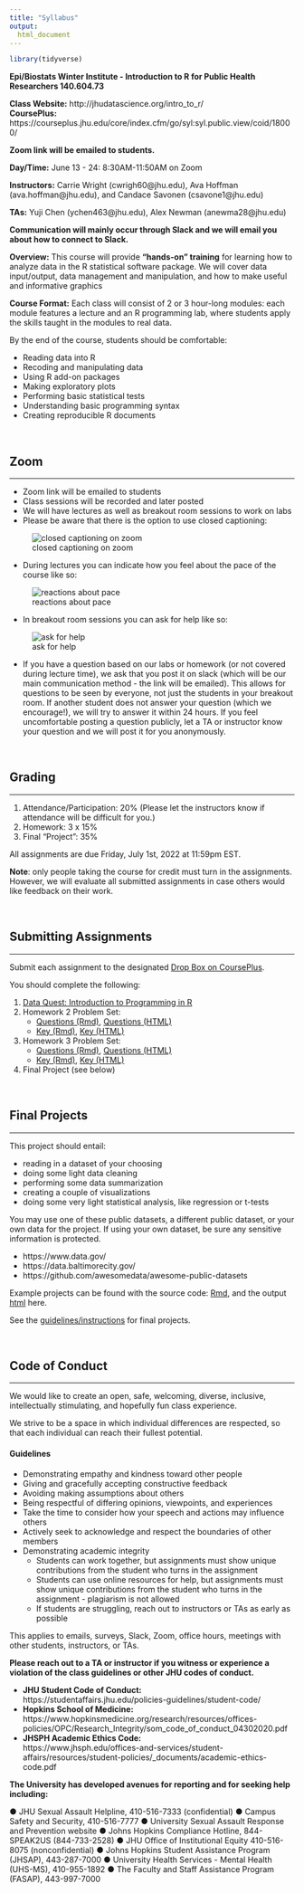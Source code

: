```yaml
---
title: "Syllabus"
output:
  html_document
---
```


```r
library(tidyverse)
```

**Epi/Biostats Winter Institute - Introduction to R for Public Health Researchers
140.604.73**

**Class Website:** http://jhudatascience.org/intro_to_r/   
**CoursePlus:** https://courseplus.jhu.edu/core/index.cfm/go/syl:syl.public.view/coid/18000/

**Zoom link will be emailed to students.**

**Day/Time:** June 13 - 24: 8:30AM-11:50AM on Zoom

**Instructors:** Carrie Wright (cwrigh60@jhu.edu), Ava Hoffman (ava.hoffman@jhu.edu), and Candace Savonen (csavone1@jhu.edu)

**TAs:**  Yuji Chen (ychen463@jhu.edu), Alex Newman (anewma28@jhu.edu)

**Communication will mainly occur through Slack and we will email you about how to connect to Slack.**

**Overview:** This course will provide **"hands-on" training** for learning how to analyze data in the R statistical software package. We will cover data input/output, data management and manipulation, and how to make useful and informative graphics

**Course Format:** Each class will consist of 2 or 3 hour-long modules: each module features a lecture and an R programming lab, where students apply the skills taught in the modules to real data.

By the end of the course, students should be comfortable:

- Reading data into R
- Recoding and manipulating data
- Using R add-on packages
- Making exploratory plots
- Performing basic statistical tests
- Understanding basic programming syntax
- Creating reproducible R documents

<br>

## Zoom
***

* Zoom link will be emailed to students
* Class sessions will be recorded and later posted
* We will have lectures as well as breakout room sessions to work on labs
* Please be aware that there is the option to use closed captioning:

![closed captioning on zoom](images/CC.png)

* During lectures you can indicate how you feel about the pace of the course like so:

![reactions about pace](images/slow_fast_reactions.png)

* In breakout room sessions you can ask for help like so:

![ask for help](images/help.png)

* If you have a question based on our labs or homework (or not covered during lecture time), we ask that you post it on slack (which will be our main communication method - the link will be emailed). This allows for questions to be seen by everyone, not just the students in your breakout room. If another student does not answer your question (which we encourage!), we will try to answer it within 24 hours. If you feel uncomfortable posting a question publicly, let a TA or instructor know your question and we will post it for you anonymously. 

<br>

## Grading
***

1. Attendance/Participation: 20% (Please let the instructors know if attendance will be difficult for you.)
2. Homework: 3 x 15%
3. Final "Project": 35%

All assignments are due Friday, July 1st, 2022 at 11:59pm EST.

**Note**: only people taking the course for credit must turn in the assignments. However, we will evaluate all submitted assignments in case others would like feedback on their work.

<br>

## Submitting Assignments
***

Submit each assignment to the designated [Drop Box on CoursePlus](https://courseplus.jhu.edu/core/index.cfm/go/db:main/coID/18000/).

You should complete the following:

1. [Data Quest: Introduction to Programming in R](https://app.dataquest.io/m/499/introduction-to-programming-in-r)
2. Homework 2 Problem Set: 
   - [Questions (Rmd)](../modules/HW/homework2.Rmd), [Questions (HTML)](modules/HW/homework2.html)         
   - [Key (Rmd)](https://jhudatascience.org/intro_to_r/HW/homework2_key.Rmd), [Key (HTML)](https://jhudatascience.org/intro_to_r/HW/homework2_key.html)
3. Homework 3 Problem Set:
   - [Questions (Rmd)](../modules/HW/homework3.Rmd), [Questions (HTML)](modules/HW/homework3.html)         
   - [Key (Rmd)](https://jhudatascience.org/intro_to_r/HW/homework3_key.Rmd), [Key (HTML)](https://jhudatascience.org/intro_to_r/HW/homework3_key.html)
4. Final Project (see below)

<br>

## Final Projects 
***

This project should entail:

- reading in a dataset of your choosing
- doing some light data cleaning
- performing some data summarization
- creating a couple of visualizations
- doing some very light statistical analysis, like regression or t-tests 

You may use one of these public datasets, a different public dataset, or your own data for the project. If using your own dataset, be sure any sensitive information is protected.

- https://www.data.gov/
- https://data.baltimorecity.gov/
- https://github.com/awesomedata/awesome-public-datasets

Example projects can be found with the source code: [Rmd](ProjectExample/Final_Project_Example.Rmd), and the output [html](ProjectExample/Final_Project_Example.html) here.

See the [guidelines/instructions](Project_Guidelines/Project_Guidelines.html) for final projects.

<br>

## Code of Conduct
***

We would like to create an open, safe, welcoming, diverse, inclusive, intellectually stimulating, and hopefully fun class experience. 

We strive to be a space in which individual differences are respected, so that each individual can reach their fullest potential.

#### Guidelines

- Demonstrating empathy and kindness toward other people
- Giving and gracefully accepting constructive feedback
- Avoiding making assumptions about others
- Being respectful of differing opinions, viewpoints, and experiences
- Take the time to consider how your speech and actions may influence others
- Actively seek to acknowledge and respect the boundaries of other members
- Demonstrating academic integrity 
    - Students can work together, but assignments must show unique contributions from the student who turns in the assignment
    - Students can use online resources for help, but assignments must show unique contributions from the student who turns in the assignment - plagiarism is not allowed
    - If students are struggling, reach out to instructors or TAs as early as possible


This applies to emails, surveys, Slack, Zoom, office hours, meetings with other students, instructors, or TAs.

 **Please reach out to a TA or instructor if you witness or experience a violation of the class guidelines or other JHU codes of conduct.**

- **JHU Student Code of Conduct:**   
https://studentaffairs.jhu.edu/policies-guidelines/student-code/  
- **Hopkins School of Medicine:**  
https://www.hopkinsmedicine.org/research/resources/offices-policies/OPC/Research_Integrity/som_code_of_conduct_04302020.pdf   
- **JHSPH Academic Ethics Code:**   
https://www.jhsph.edu/offices-and-services/student-affairs/resources/student-policies/_documents/academic-ethics-code.pdf 

**The University has developed avenues for reporting and for seeking help including:** 

● JHU Sexual Assault Helpline, 410-516-7333 (confidential) 
● Campus Safety and Security, 410-516-7777 
● University Sexual Assault Response and Prevention website 
● Johns Hopkins Compliance Hotline, 844-SPEAK2US (844-733-2528) 
● JHU Office of Institutional Equity 410-516-8075 (nonconfidential) 
● Johns Hopkins Student Assistance Program (JHSAP), 443-287-7000 
● University Health Services - Mental Health (UHS-MS), 410-955-1892 
● The Faculty and Staff Assistance Program (FASAP), 443-997-7000 
